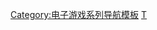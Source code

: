 {{Navbox
| name  = 神奇男孩系列
| title = [[神奇男孩 (游戏)|神奇男孩系列]]
| state = {{{state|}}}
| listclass = hlist

| group1 = 系列
| list1  = 
* [[神奇男孩 (游戏)|神奇男孩]]
* [[神奇男孩 怪物大陆|怪物大陆]]
* [[Wonder Boy III: Monster Lair|III: Monster Lair]]
* [[神奇男孩III：龙之陷阱|III：龙之陷阱]]（[[神奇男孩：龍之陷阱|重製版]]）
* [[神奇男孩在怪物世界|怪物世界]]
* [[怪物世界IV]]

| group2 = 相关
| list2  = 
* [[高橋名人之冒險島|冒險島]]
}}<noinclude>
{{collapsible option}}

{{DEFAULTSORT:Wonder Boy}}
[[Category:电子游戏系列导航模板]]
[[Category:神奇男孩系列|Т]]
</noinclude>